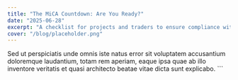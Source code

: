 ```yaml
---
title: "The MiCA Countdown: Are You Ready?"
date: "2025-06-28"
excerpt: "A checklist for projects and traders to ensure compliance with the upcoming Markets in Crypto-Assets regulation."
cover: "/blog/placeholder.png"
---
```


Sed ut perspiciatis unde omnis iste natus error sit voluptatem accusantium doloremque laudantium, totam rem aperiam, eaque ipsa quae ab illo inventore veritatis et quasi architecto beatae vitae dicta sunt explicabo.
\`\`\`
